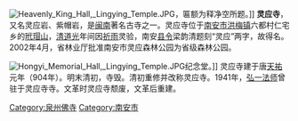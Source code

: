 {{unreferenced|time=2013-11-24T13:49:05+00:00}}
[[File:Heavenly_King_Hall,_Lingying_Temple.JPG|thumb]]，匾额为释净空所题。]]
'''灵应寺'''，又名灵应岩、紫帽岩，是[[闽南|闽南]]著名古寺之一。灵应寺位于[[南安市|南安市]][[洪梅镇_(南安市)|洪梅镇]]六都村仁宅乡的[[玳瑁山|玳瑁山]]，[[清|清]][[道光|道光]]年间因[[祈雨|祈雨]]灵验，南安[[县令|县令]]梁韵清题刻“灵应”两字，故得名。2002年4月，省林业厅批准南安市灵应森林公园为省级森林公园。

[[File:Hongyi_Memorial_Hall,_Lingying_Temple.JPG|thumb]]纪念堂。]]
灵应寺建于唐[[天祐_(唐朝)|天祐]]元年（904年）。明末清初，寺毁。清初重修并改称灵应寺。1941年，[[弘一法师|弘一法师]]曾驻于灵应寺寺。文革时灵应寺颓废，文革后重建。

{{Religion-buil-stub}}
[[Category:泉州佛寺|Category:泉州佛寺]]
[[Category:南安市|Category:南安市]]